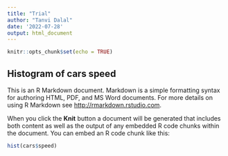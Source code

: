 ---
title: "Trial"
author: "Tanvi Dalal"
date: '2022-07-28'
output: html_document
---

```{r setup, include=FALSE}
knitr::opts_chunk$set(echo = TRUE)
```

## Histogram of cars speed

This is an R Markdown document. Markdown is a simple formatting syntax for authoring HTML, PDF, and MS Word documents. For more details on using R Markdown see <http://rmarkdown.rstudio.com>.

When you click the **Knit** button a document will be generated that includes both content as well as the output of any embedded R code chunks within the document. You can embed an R code chunk like this:

```{r cars}
hist(cars$speed)
```
